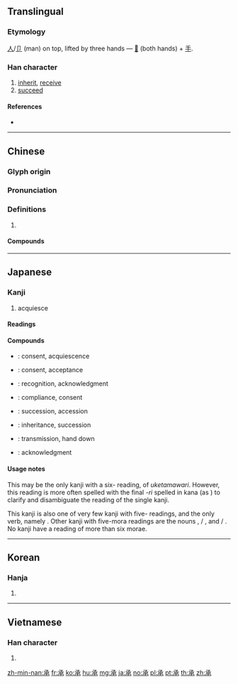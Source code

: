 {{character info/new}}
==Translingual==

===Etymology===
[[人]]/[[卩]] (man) on top, lifted by three hands — [[𠬞]] (both hands) + [[手]].

===Han character===
{{Han char|rn=64|rad=手|as=04|sn=8|four=17232|canj=NNQO|ids=}}

# [[inherit]], [[receive]]
# [[succeed]]

====References====
* {{Han ref|kx=0419.190|dkj=11852|dj=0766.110|hdz=10054.030|uh=627F|ud=25215|bh=A9D3|bd=43475}}

----

==Chinese==
{{zh-forms}}

===Glyph origin===
{{Han etym}}

===Pronunciation===
{{zh-pron
|m=chéng
|c=sing4,cing2
|h=pfs=sṳ̀n
|md=sìng
|mn=sîn/sêng
|mn_note=sîn - vernacular; sêng - literary
|mn-t=sing5/sêng5
|mn-t_note=sing5 - vernacular; sêng5 - literary
|w=3zen
|mc=y
|oc=y
|cat=
}}

===Definitions===
{{zh-hanzi}}

# {{rfdef|lang=zh}}

====Compounds====
{{zh-der|承辦|承包|承保|承擔|承當|承付|承管|承歡|承繼|承建|承教|承接|承攬|承蒙|承諾|承盤|承前啟後|承情|承認|承上啟下|承受|承順|承托|承望|承襲|承先啟後|承想|承修|承續|承印|承迎|承應|承允|承運|承載|承造|承做|承製|承重|承重孫|承轉|繼承}}

----

==Japanese==

===Kanji===
{{ja-kanji|grade=5|rs=手04}}
# acquiesce

====Readings====
{{ja-readings
|goon=[[じょう]] (jō)
|kanon=[[しょう]] (shō)
|kun=[[うけたまわる]] ([[承る]], uketamawaru), [[うけたまわり]] (承, [[承り]], uketamawari), [[うける]] ([[承ける]], ukeru), [[ささげる]] ([[承げる]], sasageru), [[とどめる]] ([[承める]], todomeru), [[たすける]] ([[承ける]], tasukeru), [[こらす]] ([[承らす]], korasu), [[ついで]] ([[承で]], tsuide), [[すくう]] ([[承う]], sukuu)
|nanori=[[つぐ]] (tsugu), [[こと]] (koto), [[すけ]] (suke), [[つぎ]] (tsugi), [[よし]] (yoshi)
}}

====Compounds====
{{der-top|Compounds}}
* {{ja-r|承諾|しょうだく}}: consent, acquiescence
* {{ja-r|承知|しょうち}}: consent, acceptance
* {{ja-r|承認|しょうにん}}: recognition, acknowledgment
* {{ja-r|承服|しょうふく}}: compliance, consent
* {{ja-r|承継|しょうけい}}: succession, accession
* {{ja-r|継承|けいしょう}}: inheritance, succession
* {{ja-r|伝承|でんしょう}}: transmission, hand down
* {{ja-r|了承|りょうしょう}}: acknowledgment
{{der-bottom}}

====Usage notes====
This may be the only kanji with a six-{{l|en|mora}} reading, of ''uketamawari''.  However, this reading is more often spelled with the final ''-ri'' spelled in kana (as {{m|ja|承り}}) to clarify and disambiguate the reading of the single kanji.

This kanji is also one of very few kanji with five-{{l|en|mora}} readings, and the only verb, namely {{m|ja|承る|tr=uketamawaru|pos=with the kanji comprising the five-mora ''uketamawa-'' part}}. Other kanji with five-mora readings are the nouns {{m|ja|志|tr=kokorozashi}}, {{m|ja|詔}} / {{m|ja|勅|tr=mikotonori}}, and {{m|ja|宰}} / {{m|ja|司|tr=mikotomochi}}. No kanji have a reading of more than six morae.

----

==Korean==

===Hanja===
{{ko-hanja|hangeul=[[승]], [[증]]|eumhun=|rv=seung, jeung|mr=sŭng, jŭng|y=sung, jung}}

# {{defn|lang=ko|sort=手04}}

----

==Vietnamese==

===Han character===
{{vi-hantu|[[thừa]]|rs=手04}}

# {{defn|lang=vi|sort=手04}}

[[zh-min-nan:承]]
[[fr:承]]
[[ko:承]]
[[hu:承]]
[[mg:承]]
[[ja:承]]
[[no:承]]
[[pl:承]]
[[pt:承]]
[[th:承]]
[[zh:承]]